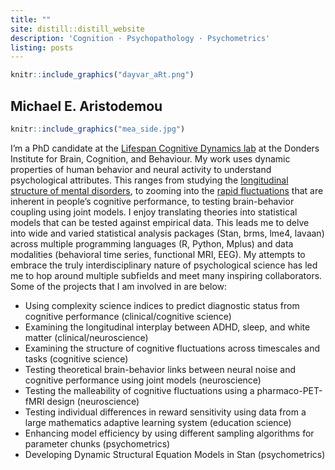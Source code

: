 ---
title: ""
site: distill::distill_website
description: 'Cognition · Psychopathology · Psychometrics'
listing: posts
---

```{r, layout="l-screen-inset", echo=FALSE}

knitr::include_graphics("dayvar_aRt.png")

```

## Michael E. Aristodemou

::: {.floatting}

```{r out.width='40%', out.extra='style="float:left; padding:20px"', echo=FALSE}
knitr::include_graphics("mea_side.jpg")
```

I'm a PhD candidate at the [Lifespan Cognitive Dynamics lab](https://lifespancognitivedynamics.com) at the Donders Institute for Brain, Cognition, and Behaviour. My work uses dynamic properties of human behavior and neural activity to understand psychological attributes. This ranges from studying the [longitudinal structure of mental disorders](https://journals.sagepub.com/doi/full/10.1177/21677026231162814), to zooming into the [rapid fluctuations](https://osf.io/preprints/psyarxiv/j2n5w) that are inherent in people's cognitive performance, to testing brain-behavior coupling using joint models. I enjoy translating theories into statistical models that can be tested against empirical data. This leads me to delve into wide and varied statistical analysis packages (Stan, brms, lme4, lavaan) across multiple programming languages (R, Python, Mplus) and data modalities (behavioral time series, functional MRI, EEG). My attempts to embrace the truly interdisciplinary nature of psychological science has led me to hop around multiple subfields and meet many inspiring collaborators. Some of the projects that I am involved in are below:

-   Using complexity science indices to predict diagnostic status from cognitive performance (clinical/cognitive science)
-   Examining the longitudinal interplay between ADHD, sleep, and white matter (clinical/neuroscience)
-   Examining the structure of cognitive fluctuations across timescales and tasks (cognitive science)
-   Testing theoretical brain-behavior links between neural noise and cognitive performance using joint models (neuroscience)
-   Testing the malleability of cognitive fluctuations using a pharmaco-PET-fMRI design (neuroscience)
-   Testing individual differences in reward sensitivity using data from a large mathematics adaptive learning system (education science)
-   Enhancing model efficiency by using different sampling algorithms for parameter chunks (psychometrics)
-   Developing Dynamic Structural Equation Models in Stan (psychometrics)
:::


